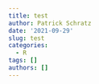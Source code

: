 ```yaml
---
title: test
author: Patrick Schratz
date: '2021-09-29'
slug: test
categories:
  - R
tags: []
authors: []
---
```

